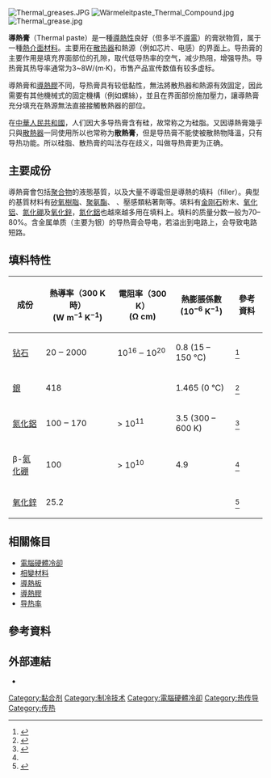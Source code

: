 [[Image:Thermal_greases.JPG|thumb]]
[[Image:Wärmeleitpaste_Thermal_Compound.jpg|thumb]]
[[Image:Thermal_grease.jpg|thumb]]
<!--[[Image:Thermalgrease.jpg|thumb]]
[[Image:Cpuimperfections.jpg|thumb]]-->

'''導熱膏'''（Thermal paste）是一種[[導熱性|導熱性]]良好（但多半不[[導電|導電]]）的膏狀物質，属于一種[[熱介面材料|熱介面材料]]。主要用在[[散热器|散热器]]和熱源（例如芯片、电感）的界面上。导热膏的主要作用是填充界面部位的孔隙，取代低导热率的空气，减少热阻，增强导热。导热膏其热导率通常为3~8W/(m·K)，市售产品宣传数值有较多虚标。

導熱膏和[[導熱膠|導熱膠]]不同，导热膏具有较低黏性，無法將散热器和熱源有效固定，因此需要有其他機械式的固定機構（例如螺絲），並且在界面部份施加壓力，讓導熱膏充分填充在熱源無法直接接觸散熱器的部位。

在[[中華人民共和國|中華人民共和國]]，人们因大多导热膏含有硅，故常称之为硅脂。又因導熱膏幾乎只與[[散熱器|散熱器]]一同使用所以也常称为'''散熱膏'''，但是导热膏不能使被散熱物降溫，只有导热功能。所以硅脂、散热膏的叫法存在歧义，叫做导热膏更为正确。

== 主要成份 ==
導熱膏會包括[[聚合物|聚合物]]的液態基質，以及大量不導電但是導熱的填料（filler）。典型的基質材料有[[矽氧樹脂|矽氧樹脂]]、[[聚氨酯|聚氨酯]]、{{le|丙烯酸酯聚合物|Acrylate polymer}}<!--、solvent-based systems-->、壓感類粘著劑等。填料有[[钻石|金刚石]]粉末、[[氧化铝|氧化铝]]、[[氮化硼|氮化硼]]及[[氧化鋅|氧化鋅]]，[[氮化鋁|氮化鋁]]也越來越多用在填料上。填料的质量分数一般为70–80%。含金属单质（主要为银）的导热膏会导电，若溢出到电路上，会导致电路短路。

== 填料特性 ==
{| class="wikitable"
! 成份!!熱導率（300 K時）<br />(W m<sup>−1</sup> K<sup>−1</sup>)
! 電阻率（300 K）<br />(Ω cm)
! 熱膨脹係數<br />(10<sup>−6</sup> K<sup>−1</sup>)
! 參考資料
|-
| [[钻石|钻石]]
| 20 ‒ 2000
| 10<sup>16</sup> ‒ 10<sup>20</sup>
| 0.8 (15 – 150 °C)
| <ref>{{citation | author=Otto Vohler | contribution=Carbon | title=Ullmann's Encyclopedia of Industrial Chemistry | edition=7th | publisher=Wiley | year=2007 |display-authors=etal}}</ref>
|-
| [[銀|銀]]
| 418
| 
| 1.465 (0 °C)
| <ref>{{citation | author=Hermann Renner | contribution=Silver | title=Ullmann's Encyclopedia of Industrial Chemistry | edition=7th | publisher=Wiley | year=2007 | page=7 |display-authors=etal}}</ref>
|-
| [[氮化鋁|氮化鋁]]
| 100 ‒ 170
| > 10<sup>11</sup>
| 3.5 (300 – 600 K)
| <ref name="nitrides">{{citation | author=Peter Ettmayer | author2=Walter Lengauer | contribution=Nitrides | title=Ullmann's Encyclopedia of Industrial Chemistry | edition=7th | publisher=Wiley | year=2007 | page=5 }}</ref>
|-
| β-[[氮化硼|氮化硼]]
| 100
| > 10<sup>10</sup>
| 4.9
| <ref name="nitrides" />
|-
| [[氧化鋅|氧化鋅]]
| 25.2
| 
| 
| <ref>{{citation | author=Hans G. Völz | contribution=Pigments, Inorganic | title=Ullmann's Encyclopedia of Industrial Chemistry | edition=7th | publisher=Wiley | year=2007 |display-authors=etal}}</ref>
|}

==相關條目==
*[[電腦硬體冷卻|電腦硬體冷卻]]
*[[相變材料|相變材料]]
*[[導熱板|導熱板]]
*[[導熱膠|導熱膠]]
*[[熱導率|导热率]]

==參考資料==
{{Reflist}}

== 外部連結 ==
<!--{{Commons category|{{#property:P373}}}}-->
* {{cite web
| url=http://www.hardwaresecrets.com/how-to-correctly-apply-thermal-paste/
| title=How To Correctly Apply Thermal Paste
| first=Daniel
| last=Barros
| date=2006-01-12
| access-date=2016-08-24
| archive-url=https://web.archive.org/web/20170202044924/http://www.hardwaresecrets.com/how-to-correctly-apply-thermal-paste/
| archive-date=2017-02-02
| dead-url=yes
}}

{{DEFAULTSORT:Thermal Grease}}
[[Category:黏合剂|Category:黏合剂]]
[[Category:制冷技术|Category:制冷技术]]
[[Category:電腦硬體冷卻|Category:電腦硬體冷卻]]
[[Category:热传导|Category:热传导]]
[[Category:传热|Category:传热]]